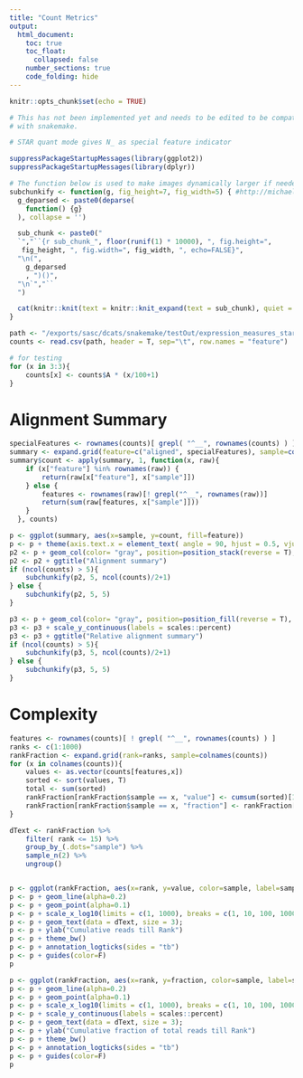 ```yaml
---
title: "Count Metrics"
output:
  html_document:
    toc: true
    toc_float:
      collapsed: false
    number_sections: true
    code_folding: hide
---
```


<style>
pre {
  overflow-x: auto;
}
pre code {
  word-wrap: normal;
  white-space: pre;
}
p {
  overflow-x: auto;
}
img {
    max-width: none;
}
</style>


```r
knitr::opts_chunk$set(echo = TRUE)

# This has not been implemented yet and needs to be edited to be compatible
# with snakemake.

# STAR quant mode gives N_ as special feature indicator
```

```r
suppressPackageStartupMessages(library(ggplot2))
suppressPackageStartupMessages(library(dplyr))

# The function below is used to make images dynamically larger if needed
subchunkify <- function(g, fig_height=7, fig_width=5) { #http://michaeljw.com/blog/post/subchunkify/
  g_deparsed <- paste0(deparse(
    function() {g}
  ), collapse = '')

  sub_chunk <- paste0("
  `","``{r sub_chunk_", floor(runif(1) * 10000), ", fig.height=",
   fig_height, ", fig.width=", fig_width, ", echo=FALSE}",
  "\n(",
    g_deparsed
    , ")()",
  "\n`","``
  ")

  cat(knitr::knit(text = knitr::knit_expand(text = sub_chunk), quiet = TRUE))
}

path <- "/exports/sasc/dcats/snakemake/testOut/expression_measures_star/fragments_per_gene/all_samples.fragments_per_gene"
counts <- read.csv(path, header = T, sep="\t", row.names = "feature")

# for testing
for (x in 3:3){
    counts[x] <- counts$A * (x/100+1)
}
```

# Alignment Summary

```r
specialFeatures <- rownames(counts)[ grepl( "^__", rownames(counts) ) ]
summary <- expand.grid(feature=c("aligned", specialFeatures), sample=colnames(counts))
summary$count <- apply(summary, 1, function(x, raw){
    if (x["feature"] %in% rownames(raw)) {
        return(raw[x["feature"], x["sample"]])
    } else {
        features <- rownames(raw)[! grepl("^__", rownames(raw))]
        return(sum(raw[features, x["sample"]]))
    }
  }, counts)

p <- ggplot(summary, aes(x=sample, y=count, fill=feature))
p <- p + theme(axis.text.x = element_text( angle = 90, hjust = 0.5, vjust = 0.5))
p2 <- p + geom_col(color= "gray", position=position_stack(reverse = T), width=1)
p2 <- p2 + ggtitle("Alignment summary")
if (ncol(counts) > 5){
    subchunkify(p2, 5, ncol(counts)/2+1)
} else {
    subchunkify(p2, 5, 5)
}
```

```r
p3 <- p + geom_col(color= "gray", position=position_fill(reverse = T), width=1)
p3 <- p3 + scale_y_continuous(labels = scales::percent)
p3 <- p3 + ggtitle("Relative alignment summary")
if (ncol(counts) > 5){
    subchunkify(p3, 5, ncol(counts)/2+1)
} else {
    subchunkify(p3, 5, 5)
}
```

# Complexity
```r
features <- rownames(counts)[ ! grepl( "^__", rownames(counts) ) ]
ranks <- c(1:1000)
rankFraction <- expand.grid(rank=ranks, sample=colnames(counts))
for (x in colnames(counts)){
    values <- as.vector(counts[features,x])
    sorted <- sort(values, T)
    total <- sum(sorted)
    rankFraction[rankFraction$sample == x, "value"] <- cumsum(sorted)[1:1000]
    rankFraction[rankFraction$sample == x, "fraction"] <- rankFraction[rankFraction$sample == x, "value"] /total
}

dText <- rankFraction %>%
    filter( rank <= 15) %>%
    group_by_(.dots="sample") %>%
    sample_n(2) %>%
    ungroup()


p <- ggplot(rankFraction, aes(x=rank, y=value, color=sample, label=sample))
p <- p + geom_line(alpha=0.2)
p <- p + geom_point(alpha=0.1)
p <- p + scale_x_log10(limits = c(1, 1000), breaks = c(1, 10, 100, 1000, 10000, 100000))
p <- p + geom_text(data = dText, size = 3);
p <- p + ylab("Cumulative reads till Rank")
p <- p + theme_bw()
p <- p + annotation_logticks(sides = "tb")
p <- p + guides(color=F)
p
```

```r
p <- ggplot(rankFraction, aes(x=rank, y=fraction, color=sample, label=sample))
p <- p + geom_line(alpha=0.2)
p <- p + geom_point(alpha=0.1)
p <- p + scale_x_log10(limits = c(1, 1000), breaks = c(1, 10, 100, 1000, 10000, 100000))
p <- p + scale_y_continuous(labels = scales::percent)
p <- p + geom_text(data = dText, size = 3);
p <- p + ylab("Cumulative fraction of total reads till Rank")
p <- p + theme_bw()
p <- p + annotation_logticks(sides = "tb")
p <- p + guides(color=F)
p
```
